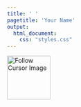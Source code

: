 ```yaml
---
title: ' '
pagetitle: 'Your Name'
output: 
  html_document: 
    css: "styles.css"
---
```

<html lang="en">
<head>
    <meta charset="UTF-8">
    <meta name="viewport" content="width=device-width, initial-scale=1.0">
    <style>
        body {
            margin: 0;
            overflow: hidden;
        }

        #follow-image {
            position: fixed; /* Change from absolute to fixed */
            pointer-events: none;
            transition: transform 0.1s ease-out;
            width: 100px; /* Set the width of the image */
        }
    </style>
    <title>Cursor Follow Image</title>
</head>
<body>
    <img id="follow-image" src="salamander.png" alt="Follow Cursor Image">

    <script>
        document.addEventListener('DOMContentLoaded', function () {
            const image = document.getElementById('follow-image');

            // Get half of the image width and height
            const halfWidth = image.width / 2;
            const halfHeight = image.height / 2;

            document.addEventListener('mousemove', function (event) {
                const x = event.clientX - halfWidth;
                const y = event.clientY - halfHeight;

                // Adjust the image position
                const transformValue = `translate(${x}px, ${y}px)`;
                image.style.transform = transformValue;
            });
        });
    </script>
</body>
</html>
